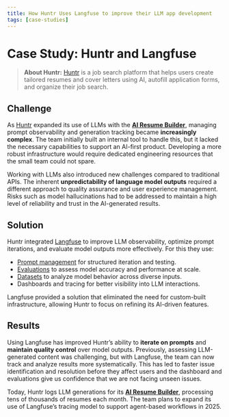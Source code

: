 ```yaml
---
title: How Huntr Uses Langfuse to improve their LLM app development
tags: [case-studies]
---
```


# Case Study: Huntr and Langfuse

> **About Huntr:** [Huntr](https://huntr.co/) is a job search platform that helps users create tailored resumes and cover letters using AI, autofill application forms, and organize their job search. 

## Challenge

As [Huntr](https://huntr.co/) expanded its use of LLMs with the [**AI Resume Builder**](https://huntr.co/product/ai-resume-builder), managing prompt observability and generation tracking became **increasingly complex**. The team initially built an internal tool to handle this, but it lacked the necessary capabilities to support an AI-first product. Developing a more robust infrastructure would require dedicated engineering resources that the small team could not spare.

Working with LLMs also introduced new challenges compared to traditional APIs. The inherent **unpredictability of language model outputs** required a different approach to quality assurance and user experience management. Risks such as model hallucinations had to be addressed to maintain a high level of reliability and trust in the AI-generated results.

## Solution

Huntr integrated [Langfuse](https://langfuse.com/) to improve LLM observability, optimize prompt iterations, and evaluate model outputs more effectively. For this they use:

* [Prompt management](/docs/prompt-management/get-started) for structured iteration and testing.  
* [Evaluations](/docs/scores/overview) to assess model accuracy and performance at scale.  
* [Datasets](/docs/datasets/overview) to analyze model behavior across diverse inputs.  
* Dashboards and tracing for better visibility into LLM interactions.

Langfuse provided a solution that eliminated the need for custom-built infrastructure, allowing Huntr to focus on refining its AI-driven features. 

## Results

Using Langfuse has improved Huntr’s ability to **iterate on prompts** and **maintain quality control** over model outputs. Previously, assessing LLM-generated content was challenging, but with Langfuse, the team can now track and analyze results more systematically. This has led to faster issue identification and resolution before they affect users and the dashboard and evaluations give us confidence that we are not facing unseen issues.

Today, Huntr logs LLM generations for its [**AI Resume Builder**](https://huntr.co/product/ai-resume-builder), processing tens of thousands of resumes each month. The team plans to expand its use of Langfuse’s tracing model to support agent-based workflows in 2025.